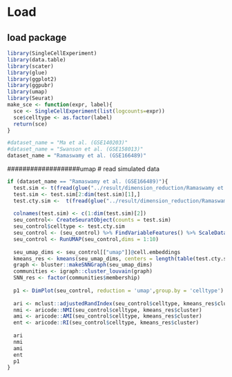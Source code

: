 
# Load
## load package
```r
library(SingleCellExperiment)
library(data.table)
library(scater)
library(glue)
library(ggplot2)
library(ggpubr)
library(umap)
library(Seurat)
make_sce <- function(expr, label){
  sce <- SingleCellExperiment(list(logcounts=expr))
  sce$celltype <- as.factor(label)
  return(sce)
}
```


```r
#dataset_name = "Ma et al. (GSE140203)"
#dataset_name = "Swanson et al. (GSE158013)"
dataset_name = "Ramaswamy et al. (GSE166489)"
```

###################umap
# read simulated data
```r
if (dataset_name == "Ramaswamy et al. (GSE166489)"){
  test.sim <- t(fread(glue("../result/dimension_reduction/Ramaswamy et al. (GSE166489)/seed1_fold1_ls.csv")))
  test.sim <- test.sim[2:dim(test.sim)[1],]
  test.cty.sim <-  t(fread(glue("../result/dimension_reduction/Ramaswamy et al. (GSE166489)/seed1_fold1_ls_label.csv")))[2,]
  
  colnames(test.sim) <- c(1:dim(test.sim)[2])
  seu_control<- CreateSeuratObject(counts = test.sim)
  seu_control$celltype <- test.cty.sim
  seu_control <- (seu_control) %>% FindVariableFeatures() %>% ScaleData() %>% RunPCA()
  seu_control <- RunUMAP(seu_control,dims = 1:10)
  
  seu_umap_dims <- seu_control[["umap"]]@cell.embeddings
  kmeans_res <- kmeans(seu_umap_dims, centers = length(table(test.cty.sim)))
  graph <- bluster::makeSNNGraph(seu_umap_dims)
  communities <- igraph::cluster_louvain(graph)
  SNN_res <- factor(communities$membership)
        
  p1 <- DimPlot(seu_control, reduction = 'umap',group.by = 'celltype') + NoLegend()
  
  ari <- mclust::adjustedRandIndex(seu_control$celltype, kmeans_res$cluster) 
  nmi <- aricode::NMI(seu_control$celltype, kmeans_res$cluster) 
  ami <- aricode::AMI(seu_control$celltype, kmeans_res$cluster) 
  ent <- aricode::RI(seu_control$celltype, kmeans_res$cluster) 
  
  ari
  nmi
  ami
  ent
  p1
}
```

